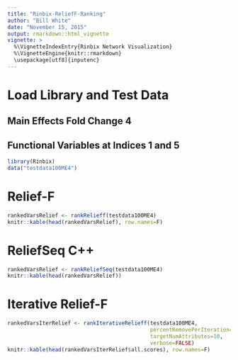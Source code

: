 ```yaml
---
title: "Rinbix-ReliefF-Ranking"
author: "Bill White"
date: "November 15, 2015"
output: rmarkdown::html_vignette
vignette: >
  %\VignetteIndexEntry{Rinbix Network Visualization}
  %\VignetteEngine{knitr::rmarkdown}
  \usepackage[utf8]{inputenc}
---
```


# Load Library and Test Data
## Main Effects Fold Change 4
## Functional Variables at Indices 1 and 5

```r
library(Rinbix)
data("testdata100ME4")
```

# Relief-F

```r
rankedVarsRelief <- rankRelieff(testdata100ME4)
knitr::kable(head(rankedVarsRelief), row.names=F)
```

# ReliefSeq C++

```r
rankedVarsRelief <- rankReliefSeq(testdata100ME4)
knitr::kable(head(rankedVarsRelief))
```

# Iterative Relief-F

```r
rankedVarsIterRelief <- rankIterativeRelieff(testdata100ME4, 
                                             percentRemovePerIteration=10,
                                             targetNumAttributes=10, 
                                             verbose=FALSE)
knitr::kable(head(rankedVarsIterRelief$all.scores), row.names=F)
```
